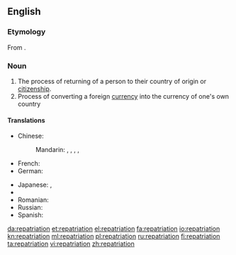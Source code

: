 ==English==
{{wikipedia}}

===Etymology===
From {{etyl|LL.}} {{term|repatrio||to restore someone to his homeland|lang=la}}.

===Noun===
{{en-noun}}

# The process of returning of a person to their country of origin or [[citizenship]].
# Process of converting a foreign [[currency]] into the currency of one's own country

====Translations====
{{trans-top|the process of returning of a person to their country of origin}}
* Chinese:
*: Mandarin: {{t|cmn|遣送回國|sc=Hani}}, {{t|cmn|遣送回国|tr=qiǎnsònghuíguó|sc=Hani}}, {{t|cmn|歸國|sc=Hani}}, {{t|cmn|归国|tr=guīguó|sc=Hani}}, {{t|cmn|遣返|tr=qiǎnfǎn|sc=Hani}}
* French: {{t+|fr|rapatriement|m}}
* German: {{t+|de|Repatriierung|f}}
{{trans-mid}}
* Japanese: {{t-|ja|帰還|tr=きかん, kikan|sc=Jpan}}, {{t-|ja|送還|tr=そうかん, sōkan|sc=Jpan}}
* {{trreq|Korean}}
* Romanian: {{t-|ro|repatriere}}
* Russian: {{t+|ru|репатриация|f|tr=repatriácija|sc=Cyrl}}
* Spanish: {{t-|es|repatriación|f}}
{{trans-bottom}}

[[da:repatriation]]
[[et:repatriation]]
[[el:repatriation]]
[[fa:repatriation]]
[[io:repatriation]]
[[kn:repatriation]]
[[ml:repatriation]]
[[pl:repatriation]]
[[ru:repatriation]]
[[fi:repatriation]]
[[ta:repatriation]]
[[vi:repatriation]]
[[zh:repatriation]]